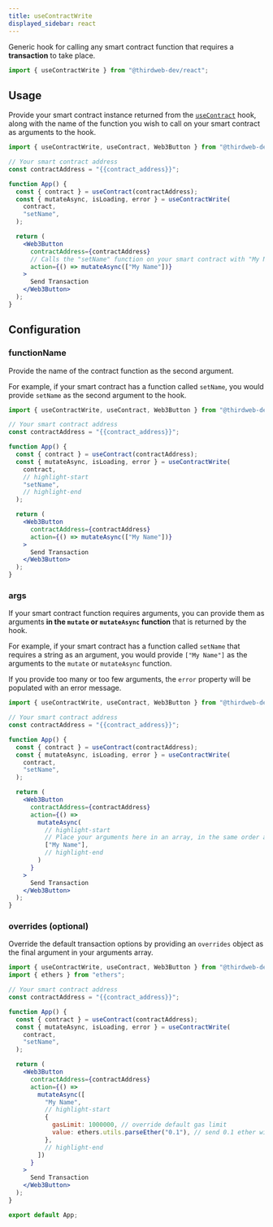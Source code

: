 ```yaml
---
title: useContractWrite
displayed_sidebar: react
---
```



Generic hook for calling any smart contract function that requires a **transaction** to take place.

```jsx
import { useContractWrite } from "@thirdweb-dev/react";
```

## Usage

Provide your smart contract instance returned from the [`useContract`](/react/hooks/usecontract) hook, along
with the name of the function you wish to call on your smart contract as arguments to the hook.

```jsx
import { useContractWrite, useContract, Web3Button } from "@thirdweb-dev/react";

// Your smart contract address
const contractAddress = "{{contract_address}}";

function App() {
  const { contract } = useContract(contractAddress);
  const { mutateAsync, isLoading, error } = useContractWrite(
    contract,
    "setName",
  );

  return (
    <Web3Button
      contractAddress={contractAddress}
      // Calls the "setName" function on your smart contract with "My Name" as the first argument
      action={() => mutateAsync(["My Name"])}
    >
      Send Transaction
    </Web3Button>
  );
}
```

## Configuration

### functionName

Provide the name of the contract function as the second argument.

For example, if your smart contract has a function called `setName`,
you would provide `setName` as the second argument to the hook.

```jsx
import { useContractWrite, useContract, Web3Button } from "@thirdweb-dev/react";

// Your smart contract address
const contractAddress = "{{contract_address}}";

function App() {
  const { contract } = useContract(contractAddress);
  const { mutateAsync, isLoading, error } = useContractWrite(
    contract,
    // highlight-start
    "setName",
    // highlight-end
  );

  return (
    <Web3Button
      contractAddress={contractAddress}
      action={() => mutateAsync(["My Name"])}
    >
      Send Transaction
    </Web3Button>
  );
}
```

### args

If your smart contract function requires arguments, you can provide them as arguments
**in the `mutate` or `mutateAsync` function** that is returned by the hook.

For example, if your smart contract has a function called `setName` that requires a string as an argument,
you would provide `["My Name"]` as the arguments to the `mutate` or `mutateAsync` function.

If you provide too many or too few arguments, the `error` property will be populated with an error message.

```jsx
import { useContractWrite, useContract, Web3Button } from "@thirdweb-dev/react";

// Your smart contract address
const contractAddress = "{{contract_address}}";

function App() {
  const { contract } = useContract(contractAddress);
  const { mutateAsync, isLoading, error } = useContractWrite(
    contract,
    "setName",
  );

  return (
    <Web3Button
      contractAddress={contractAddress}
      action={() =>
        mutateAsync(
          // highlight-start
          // Place your arguments here in an array, in the same order as your smart contract function
          ["My Name"],
          // highlight-end
        )
      }
    >
      Send Transaction
    </Web3Button>
  );
}
```

### overrides (optional)

Override the default transaction options by providing an `overrides` object as the final argument in your
arguments array.

```jsx
import { useContractWrite, useContract, Web3Button } from "@thirdweb-dev/react";
import { ethers } from "ethers";

// Your smart contract address
const contractAddress = "{{contract_address}}";

function App() {
  const { contract } = useContract(contractAddress);
  const { mutateAsync, isLoading, error } = useContractWrite(
    contract,
    "setName",
  );

  return (
    <Web3Button
      contractAddress={contractAddress}
      action={() =>
        mutateAsync([
          "My Name",
          // highlight-start
          {
            gasLimit: 1000000, // override default gas limit
            value: ethers.utils.parseEther("0.1"), // send 0.1 ether with the contract call
          },
          // highlight-end
        ])
      }
    >
      Send Transaction
    </Web3Button>
  );
}

export default App;
```

